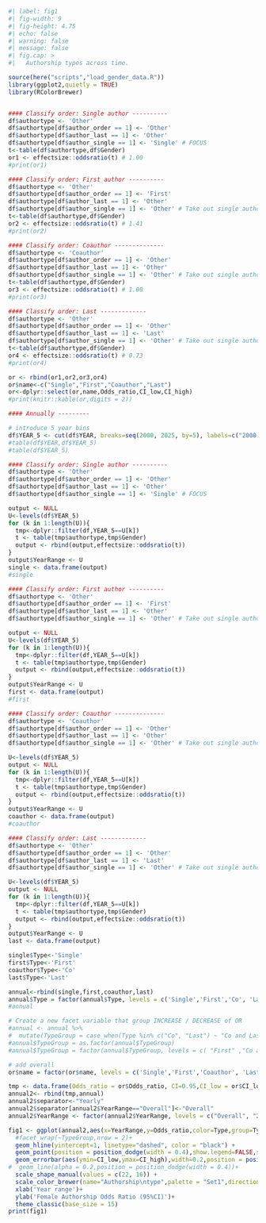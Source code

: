 ```r
#| label: fig1
#| fig-width: 9
#| fig-height: 4.75
#| echo: false
#| warning: false
#| message: false
#| fig.cap: > 
#|   Authorship types across time.

source(here("scripts","load_gender_data.R"))
library(ggplot2,quietly = TRUE)
library(RColorBrewer)


#### Classify order: Single author ----------
df$authortype <- 'Other'
df$authortype[df$author_order == 1] <- 'Other'
df$authortype[df$author_last == 1] <- 'Other'
df$authortype[df$author_single == 1] <- 'Single' # FOCUS
t<-table(df$authortype,df$Gender)
or1 <- effectsize::oddsratio(t) # 1.00
#print(or1)

#### Classify order: First author ----------
df$authortype <- 'Other'
df$authortype[df$author_order == 1] <- 'First'
df$authortype[df$author_last == 1] <- 'Other'
df$authortype[df$author_single == 1] <- 'Other' # Take out single authors from first authors!
t<-table(df$authortype,df$Gender)
or2 <- effectsize::oddsratio(t) # 1.41
#print(or2)

#### Classify order: Coauthor --------------
df$authortype <- 'Coauthor'
df$authortype[df$author_order == 1] <- 'Other'
df$authortype[df$author_last == 1] <- 'Other'
df$authortype[df$author_single == 1] <- 'Other' # Take out single authors from first authors!
t<-table(df$authortype,df$Gender)
or3 <- effectsize::oddsratio(t) # 1.00
#print(or3)

#### Classify order: Last -------------
df$authortype <- 'Other'
df$authortype[df$author_order == 1] <- 'Other'
df$authortype[df$author_last == 1] <- 'Last'
df$authortype[df$author_single == 1] <- 'Other' # Take out single authors from first authors!
t<-table(df$authortype,df$Gender)
or4 <- effectsize::oddsratio(t) # 0.73
#print(or4)

or <- rbind(or1,or2,or3,or4)
or$name<-c("Single","First","Coauthor","Last")
or<-dplyr::select(or,name,Odds_ratio,CI_low,CI_high)
#print(knitr::kable(or,digits = 2))

#### Annually ---------

# introduce 5 year bins
df$YEAR_5 <- cut(df$YEAR, breaks=seq(2000, 2025, by=5), labels=c("2000-2004", "2005-2009", "2010-2014", "2015-2019", "2020-2024"), right=FALSE)
#table(df$YEAR,df$YEAR_5)
#table(df$YEAR_5)

#### Classify order: Single author ----------
df$authortype <- 'Other'
df$authortype[df$author_order == 1] <- 'Other'
df$authortype[df$author_last == 1] <- 'Other'
df$authortype[df$author_single == 1] <- 'Single' # FOCUS

output <- NULL
U<-levels(df$YEAR_5)
for (k in 1:length(U)){
  tmp<-dplyr::filter(df,YEAR_5==U[k])
  t <- table(tmp$authortype,tmp$Gender)
  output <- rbind(output,effectsize::oddsratio(t))
}
output$YearRange <- U
single <- data.frame(output)
#single

#### Classify order: First author ----------
df$authortype <- 'Other'
df$authortype[df$author_order == 1] <- 'First'
df$authortype[df$author_last == 1] <- 'Other'
df$authortype[df$author_single == 1] <- 'Other' # Take out single authors from first authors!

output <- NULL
U<-levels(df$YEAR_5)
for (k in 1:length(U)){
  tmp<-dplyr::filter(df,YEAR_5==U[k])
  t <- table(tmp$authortype,tmp$Gender)
  output <- rbind(output,effectsize::oddsratio(t))
}
output$YearRange <- U
first <- data.frame(output)
#first

#### Classify order: Coauthor --------------
df$authortype <- 'Coauthor'
df$authortype[df$author_order == 1] <- 'Other'
df$authortype[df$author_last == 1] <- 'Other'
df$authortype[df$author_single == 1] <- 'Other' # Take out single authors from first authors!

U<-levels(df$YEAR_5)
output <- NULL
for (k in 1:length(U)){
  tmp<-dplyr::filter(df,YEAR_5==U[k])
  t <- table(tmp$authortype,tmp$Gender)
  output <- rbind(output,effectsize::oddsratio(t))
}
output$YearRange <- U
coauthor <- data.frame(output)
#coauthor

#### Classify order: Last -------------
df$authortype <- 'Other'
df$authortype[df$author_order == 1] <- 'Other'
df$authortype[df$author_last == 1] <- 'Last'
df$authortype[df$author_single == 1] <- 'Other' # Take out single authors from first authors!

U<-levels(df$YEAR_5)
output <- NULL
for (k in 1:length(U)){
  tmp<-dplyr::filter(df,YEAR_5==U[k])
  t <- table(tmp$authortype,tmp$Gender)
  output <- rbind(output,effectsize::oddsratio(t))
}
output$YearRange <- U
last <- data.frame(output)

single$Type<-'Single'
first$Type<-'First'
coauthor$Type<-'Co'
last$Type<-'Last'

annual<-rbind(single,first,coauthor,last)
annual$Type = factor(annual$Type, levels = c('Single','First','Co', 'Last'))
#annual

# Create a new facet variable that group INCREASE / DECREASE of OR 
#annual <- annual %>%
#  mutate(TypeGroup = case_when(Type %in% c("Co", "Last") ~ "Co and Last",TRUE ~ Type))
#annual$TypeGroup = as.factor(annual$TypeGroup)
#annual$TypeGroup = factor(annual$TypeGroup, levels = c( "First" ,"Co and Last"))

# add overall
or$name = factor(or$name, levels = c('Single','First','Coauthor', 'Last'), labels = c('Single','First','Co', 'Last'))

tmp <- data.frame(Odds_ratio = or$Odds_ratio, CI=0.95,CI_low = or$CI_low, CI_high = or$CI_high, YearRange = "Overall", Type = or$name)
annual2<- rbind(tmp,annual)
annual2$separator<-"Yearly"
annual2$separator[annual2$YearRange=="Overall"]<-"Overall"
annual2$YearRange <- factor(annual2$YearRange, levels = c("Overall", "2000-2004", "2005-2009", "2010-2014", "2015-2019", "2020-2024"))

fig1 <- ggplot(annual2,aes(x=YearRange,y=Odds_ratio,color=Type,group=Type,shape=separator))+
  #facet_wrap(~TypeGroup,nrow = 2)+
  geom_hline(yintercept=1, linetype="dashed", color = "black") +
  geom_point(position = position_dodge(width = 0.4),show.legend=FALSE,size=3)+
  geom_errorbar(aes(ymin=CI_low,ymax=CI_high),width=0.2,position = position_dodge(width = 0.4))+
#  geom_line(alpha = 0.2,position = position_dodge(width = 0.4))+
  scale_shape_manual(values = c(22, 16)) +
  scale_color_brewer(name="Authorship\ntype",palette = "Set1",direction=-1) +
  xlab('Year range')+
  ylab('Female Authorship Odds Ratio (95%CI)')+
  theme_classic(base_size = 15)
print(fig1)

```
